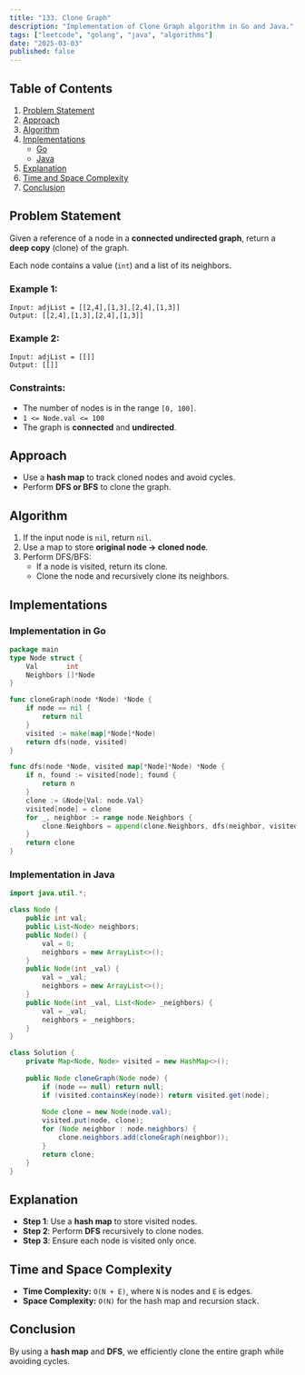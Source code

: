 ```yaml
---
title: "133. Clone Graph"
description: "Implementation of Clone Graph algorithm in Go and Java."
tags: ["leetcode", "golang", "java", "algorithms"]
date: "2025-03-03"
published: false
---
```


## Table of Contents

1. [Problem Statement](#problem-statement)
2. [Approach](#approach)
3. [Algorithm](#algorithm)
4. [Implementations](#implementations)
   - [Go](#implementation-in-go)
   - [Java](#implementation-in-java)
5. [Explanation](#explanation)
6. [Time and Space Complexity](#time-and-space-complexity)
7. [Conclusion](#conclusion)

## Problem Statement

Given a reference of a node in a **connected undirected graph**, return a **deep copy** (clone) of the graph.

Each node contains a value (`int`) and a list of its neighbors.

### Example 1:

```
Input: adjList = [[2,4],[1,3],[2,4],[1,3]]
Output: [[2,4],[1,3],[2,4],[1,3]]
```

### Example 2:

```
Input: adjList = [[]]
Output: [[]]
```

### Constraints:

- The number of nodes is in the range `[0, 100]`.
- `1 <= Node.val <= 100`
- The graph is **connected** and **undirected**.

## Approach

- Use a **hash map** to track cloned nodes and avoid cycles.
- Perform **DFS or BFS** to clone the graph.

## Algorithm

1. If the input node is `nil`, return `nil`.
2. Use a map to store **original node -> cloned node**.
3. Perform DFS/BFS:
   - If a node is visited, return its clone.
   - Clone the node and recursively clone its neighbors.

## Implementations

### Implementation in Go

```go
package main
type Node struct {
    Val       int
    Neighbors []*Node
}

func cloneGraph(node *Node) *Node {
    if node == nil {
        return nil
    }
    visited := make(map[*Node]*Node)
    return dfs(node, visited)
}

func dfs(node *Node, visited map[*Node]*Node) *Node {
    if n, found := visited[node]; found {
        return n
    }
    clone := &Node{Val: node.Val}
    visited[node] = clone
    for _, neighbor := range node.Neighbors {
        clone.Neighbors = append(clone.Neighbors, dfs(neighbor, visited))
    }
    return clone
}
```

### Implementation in Java

```java
import java.util.*;

class Node {
    public int val;
    public List<Node> neighbors;
    public Node() {
        val = 0;
        neighbors = new ArrayList<>();
    }
    public Node(int _val) {
        val = _val;
        neighbors = new ArrayList<>();
    }
    public Node(int _val, List<Node> _neighbors) {
        val = _val;
        neighbors = _neighbors;
    }
}

class Solution {
    private Map<Node, Node> visited = new HashMap<>();
    
    public Node cloneGraph(Node node) {
        if (node == null) return null;
        if (visited.containsKey(node)) return visited.get(node);
        
        Node clone = new Node(node.val);
        visited.put(node, clone);
        for (Node neighbor : node.neighbors) {
            clone.neighbors.add(cloneGraph(neighbor));
        }
        return clone;
    }
}
```

## Explanation

- **Step 1**: Use a **hash map** to store visited nodes.
- **Step 2**: Perform **DFS** recursively to clone nodes.
- **Step 3**: Ensure each node is visited only once.

## Time and Space Complexity

- **Time Complexity:** `O(N + E)`, where `N` is nodes and `E` is edges.
- **Space Complexity:** `O(N)` for the hash map and recursion stack.

## Conclusion

By using a **hash map** and **DFS**, we efficiently clone the entire graph while avoiding cycles.